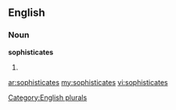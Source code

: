 ==English==

===Noun===
'''sophisticates'''

# {{plural of|[[sophisticate]]}}

[[Category:English plurals]]

[[ar:sophisticates]]
[[my:sophisticates]]
[[vi:sophisticates]]